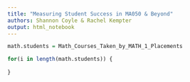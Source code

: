 ```yaml
---
title: "Measuring Student Success in MA050 & Beyond"
authors: Shannon Coyle & Rachel Kempter
output: html_notebook
---
```


```r
math.students = Math_Courses_Taken_by_MATH_1_Placements
```

```r
for(i in length(math.students)) {
  
}
```

